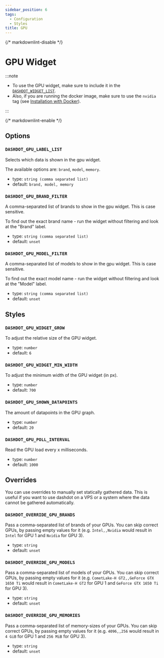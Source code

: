 ```yaml
---
sidebar_position: 6
tags:
  - Configuration
  - Styles
title: GPU
---
```


{/* markdownlint-disable */}

# GPU Widget

:::note

- To use the GPU widget, make sure to include it in the [`DASHDOT_WIDGET_LIST`](./basic#dashdot_widget_list).
- Also, if you are running the docker image, make sure to use the `nvidia` tag (see [Installation with Docker](../installation/docker#gpu-support)).

:::

{/* markdownlint-enable */}

## Options

### `DASHDOT_GPU_LABEL_LIST`

Selects which data is shown in the gpu widget.

The available options are: `brand`, `model`, `memory`.

- type: `string (comma separated list)`
- default: `brand, model, memory`

### `DASHDOT_GPU_BRAND_FILTER`

A comma-separated list of brands to show in the gpu widget. This is case sensitive.

To find out the exact brand name - run the widget without filtering and look at the "Brand" label.

- type: `string (comma separated list)`
- default: `unset`

### `DASHDOT_GPU_MODEL_FILTER`

A comma-separated list of models to show in the gpu widget. This is case sensitive.

To find out the exact model name - run the widget without filtering and look at the "Model" label.

- type: `string (comma separated list)`
- default: `unset`

## Styles

### `DASHDOT_GPU_WIDGET_GROW`

To adjust the relative size of the GPU widget.

- type: `number`
- default: `6`

### `DASHDOT_GPU_WIDGET_MIN_WIDTH`

To adjust the minimum width of the GPU widget (in px).

- type: `number`
- default: `700`

### `DASHDOT_GPU_SHOWN_DATAPOINTS`

The amount of datapoints in the GPU graph.

- type: `number`
- default: `20`

### `DASHDOT_GPU_POLL_INTERVAL`

Read the GPU load every x milliseconds.

- type: `number`
- default: `1000`

## Overrides

You can use overrides to manually set statically gathered data. This is useful
if you want to use dashdot on a VPS or a system where the data cannot be
gathered automatically.

### `DASHDOT_OVERRIDE_GPU_BRANDS`

Pass a comma-separated list of brands of your GPUs. You can skip correct GPUs, by passing empty values for it (e.g. `Intel,,Nvidia` would result in `Intel` for GPU 1 and `Nvidia` for GPU 3).

- type: `string`
- default: `unset`

### `DASHDOT_OVERRIDE_GPU_MODELS`

Pass a comma-separated list of models of your GPUs. You can skip correct GPUs, by passing empty values for it (e.g. `CometLake-H GT2,,GeForce GTX 1650 Ti` would result in `CometLake-H GT2` for GPU 1 and `GeForce GTX 1650 Ti` for GPU 3).

- type: `string`
- default: `unset`

### `DASHDOT_OVERRIDE_GPU_MEMORIES`

Pass a comma-separated list of memory-sizes of your GPUs. You can skip correct GPUs, by passing empty values for it (e.g. `4096,,256` would result in `4 GiB` for GPU 1 and `256 MiB` for GPU 3).

- type: `string`
- default: `unset`
